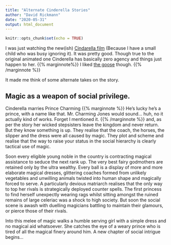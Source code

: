 ```yaml
---
title: "Alternate Cinderella Stories"
author: "David Rickmann"
date: "2020-05-31"
output: html_document
---
```


```r
knitr::opts_chunk$set(echo = TRUE)
```

I was just watching the new(ish) [Cindarella film](https://www.imdb.com/title/tt1661199/) (Because I have a small child who was busy ignoring it). It was pretty good. Though true to the original animated one Cinderella has basically zero agency and things just happen to her. {{% marginnote%}}  I liked [the goose](https://twitter.com/DavidRickmann/status/1267048081436151811) though. {{% /marginnote %}}

It made me think of some alternate takes on the story.

## Magic as a weapon of social privilege.
Cinderella marries Prince Charming {{% marginnote %}} He's lucky he's a prince, with a name like that. Mr. Charming Jones would sound... huh, no it actually kind of works. Forget I mentioned it. {{% /marginnote %}} and, as per the story her wicked stepsisters leave the kingdom and never return. But they know something is up. They realise that the coach, the horses, the slipper and the dress were all caused by magic. They plot and scheme and realise that the way to raise your status in the social hierarchy is clearly tactical use of magic. 

Soon every eligible young noble in the country is contracting magical assistance to seduce the next rank up. The very best fairy godmothers are retained only by the ultra wealthy. Every ball is a display of more and more elaborate magical dresses, glittering coaches formed from unlikely vegetables and unwilling animals twisted into human shape and magically forced to serve. 
A particularly devious matriarch realises that the only way to top her rivals is strategically deployed counter spells. The first princess to find herself unexpectly wearing rags whilst sitting amongst the ruined remains of large celeriac was a shock to high society. But soon the social scene is awash with duelling magicians battling to maintain their glamours, or pierce those of their rivals.

Into this melee of magic walks a humble serving girl with a simple dress and no magical aid whatsoever. She catches the eye of a weary prince who is tired of all the magical finery around him. A new chapter of social intrigue begins...

